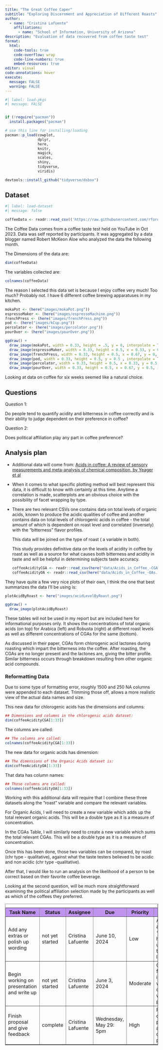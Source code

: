 ```yaml
---
title: "The Great Coffee Caper"
subtitle: "Exploring Discernment and Appreciation of Different Roasts"
author: 
  - name: "Cristina Lafuente"
    affiliations:
      - name: "School of Information, University of Arizona"
description: "Evaluation of data recovered from coffee taste test"
format:
  html:
    code-tools: true
    code-overflow: wrap
    code-line-numbers: true
    embed-resources: true
editor: visual
code-annotations: hover
execute:
  message: FALSE
  warning: FALSE
---
```


```r
#| label: load-pkgs
#| message: FALSE


if (!require("pacman")) 
  install.packages("pacman")

# use this line for installing/loading
pacman::p_load(cowplot,
               dplyr,
               here,
               knitr,
               magick,
               scales,
               shiny,
               tidyverse,
               viridis)

devtools::install_github("tidyverse/dsbox")
```

## Dataset

```r
#| label: load-dataset
#| message: false

coffeeData <- readr::read_csv(('https://raw.githubusercontent.com/rfordatascience/tidytuesday/master/data/2024/2024-05-14/coffee_survey.csv'))
```

The Coffee Data comes from a coffee taste test held on YouTube in Oct 2023. Data was self reported by participants. It was aggregated by a data blogger named Robert McKeon Aloe who analyzed the data the following month.

The Dimensions of the data are:

```r
dim(coffeeData)
```

The variables collected are:

```r
colnames(coffeeData)
```

The reason I selected this data set is because I enjoy coffee very much! Too much? Probably not. I have 6 different coffee brewing apparatuses in my kitchen.

```r

mokaPot <- (here("images/mokaPot.png"))
espressoMaker <- (here("images/espressoMachine.png"))
frenchPress <- (here("images/frenchPress.png"))
pod <- (here("images/kCup.png"))
percolator <- (here("images/percolator.png"))
pourOver <- (here("images/pourOver.png"))

ggdraw() +
  draw_image(mokaPot, width = 0.33, height = .5, y = 0, interpolate = TRUE) +
  draw_image(espressoMaker, width = 0.33, height = 0.5, x = 0.33, y = 0, interpolate = TRUE) +
  draw_image(frenchPress, width = 0.33, height = 0.5, x = 0.67, y = 0, interpolate = TRUE) + 
  draw_image(pod, width = 0.33, height = 0.5, y = 0.5 , interpolate = TRUE) +
  draw_image(percolator, width = 0.33, height = 0.5, x = 0.33, y = 0.5, interpolate = TRUE) + 
  draw_image(pourOver, width = 0.33, height = 0.5, x = 0.67, y = 0.5, interpolate = TRUE )
```

Looking at data on coffee for six weeks seemed like a natural choice.

## Questions

Question 1:

Do people tend to quantify acidity and bitterness in coffee correctly and is their ability to judge dependent on their preference in coffee?

Question 2:

Does political affiliation play any part in coffee preference?

## Analysis plan

-   Additional data will come from: [Acids in coffee: A review of sensory measurements and meta-analysis of chemical composition, by Yeager et al](https://www.tandfonline.com/doi/figure/10.1080/10408398.2021.1957767?)\

-   When it comes to what specific plotting method will best represent this data, it is difficult to know with certainty at this time. Anytime a correlation is made, scatterplots are an obvious choice with the possibility of facet wrapping by type.

-   There are two relevant CSVs one contains data on total levels of organic acids, known to produce the acidic qualities of coffee and another contains data on total levels of chlorogenic acids in coffee - the total amount of which is dependent on roast level and correlated (inversely) with the "bitterness" flavor profiles.

    This data will be joined on the type of roast ( a variable in both).

    This study provides definitive data on the levels of acidity in coffee by roast as well as a source for what causes both bitterness and acidity in taste and will be helpful in determining subjects taste accuracy.

    ```r
    coffeeAcidityCGA <- readr::read_csv(here("data/Acids_in_Coffee_-CGAs.csv"))
    coffeeAcidityOA <- readr::read_csv(here("data/Acids_in_Coffee_-OAs.csv"))
    ```

They have quite a few very nice plots of their own, I think the one that best summarizes the data I'll be using is:

```r
plotAcidByRoast <- here("images/acidLevelByRoast.png")

ggdraw() +
  draw_image(plotAcidByRoast)

```

These tables will not be used in my report but are included here for informational purposes only. It shows the concentrations of total organic acids (on top) for Arabica (left) and Robusta (right) at different roast levels as well as different concentrations of CGAs for the same (bottom).

As discussed in their paper, CGAs form chlorogenic acid lactones during roasting which impart the bitterness into the coffee. After roasting, the CGAs are no longer present and the lactones are, giving the bitter profile. Similar bitterness occurs through breakdown resulting from other organic acid compounds.

### Reformatting Data

Due to some type of formatting error, roughly 1500 and 250 NA columns were appended to each dataset. Trimming those off, allows a more realistic view of the actual data names and size.

This new data for chlorogenic acids has the dimensions and columns:

```r
## Dimensions and columns in the chlorogenic acids dataset:
dim(coffeeAcidityCGA[1:33])

```

The columns are called:

```r
## The columns are called:
colnames(coffeeAcidityCGA[1:33])

```

The new data for organic acids has dimension:

```r

## The dimensions of the Organic Acids dataset is:
dim(coffeeAcidityOA[1:33])
```

That data has column names:

```r
## Those columns are called:
colnames(coffeeAcidityOA[1:33])
```

Working with this additional data will require that I combine these three datasets along the "roast" variable and compare the relevant variables.

For Organic Acids, I will need to create a new variable which adds up the total relevant organic acids. This will be a double type as it is a measure of concentration.

In the CGAs Table, I will similarly need to create a new variable which sums the total relevant CGAs. This will be a double type as it is a measure of concentration.

Once this has been done, those two variables can be compared, by roast (chr type - qualitative), against what the taste testers believed to be acidic and non acidic (chr type -qualitative).

After that, I would like to run an analysis on the likelihood of a person to be correct based on their favorite coffee beverage.

Looking at the second question, will be much more straightforward examining the political affiliation selection made by the participants as well as which of the coffees they preferred.

```{=html}
<table border ="1">
  <caption>
    <span data-qmd="Weekly Plan of Attack Table: Last updated: 5/28/2024">
    </span>
  </caption>
  
  <thead style =" background-color: #BF93EE">
    <tr>
      <th>Task Name</th>
      <th>Status</th>
      <th>Assignee</th>
      <th>Due</th>
      <th>Priority</th>
      <th>Summary</th>
    </tr>
  </thead>
  <tr>
    <td>Add any extras or polish up wording</td>
    <td>not yet started</td>
    <td>Cristina Lafuente</td>
    <td>June 10, 2024</td>
    <td>Low</td>
    <td>As possible additions *nice to haves* pop up, add them to this list</td>
  </tr>
  <tr>
    <td>Begin working on presentation and write up</td>
    <td>not yet started</td>
    <td>Cristina Lafuente</td>
    <td>June 3, 2024</td>
    <td>Moderate</td>
    <td>Once feedback is in, begin wrangling data and working on presentation</td>
  </tr>
  <tr>
    <td>Finish proposal and give feedback</td>
    <td>complete</td>
    <td>Cristina Lafuente</td>
    <td>Wednesday, May 29: 5pm</td>
    <td>High</td>
    <td>Push completed proposal and complete peer review </td>
  </tr>
</table>
```
